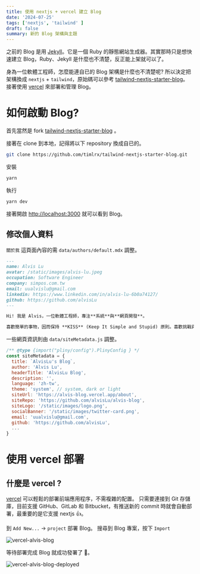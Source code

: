 ```yaml
---
title: 使用 nextjs + vercel 建立 Blog
date: '2024-07-25'
tags: ['nextjs', 'tailwind' ]
draft: false
summary: 新的 Blog 架構與主題
---
```



之前的 Blog 是用 [Jekyll](https://jekyllrb.com/)。它是一個 Ruby 的靜態網站生成器。其實那時只是想快速建立 Blog，Ruby、Jekyll 是什麼也不清楚，反正能上架就可以了。


身為一位軟體工程師，怎麼能連自已的 Blog 架構是什麼也不清楚呢? 所以決定把架構換成 `nextjs` + `tailwind`，原始碼可以參考 [tailwind-nextjs-starter-blog](https://github.com/timlrx/tailwind-nextjs-starter-blog)。
接著使用 [vercel](https://vercel.com/) 來部署和管理 Blog。


# 如何啟動 Blog?

首先當然是 fork [tailwind-nextjs-starter-blog](https://github.com/timlrx/tailwind-nextjs-starter-blog) 。

接著在 clone 到本地，記得將以下 repository 換成自已的。

``` bash
git clone https://github.com/timlrx/tailwind-nextjs-starter-blog.git
``` 

安裝

``` bash
yarn 
```

執行

``` bash
yarn dev 
```

接著開啟 [http://localhost:3000](http://localhost:3000) 就可以看到 Blog。


## 修改個人資料

`關於我` 這頁面內容的需 `data/authors/default.mdx` 調整。

``` markdown
---
name: Alvis Lu
avatar: /static/images/alvis-lu.jpeg
occupation: Software Engineer
company: simpos.com.tw
email: uualvislu@gmail.com
linkedin: https://www.linkedin.com/in/alvis-lu-6b0a74127/
github: https://github.com/alvisLu
---

Hi! 我是 Alvis，一位軟體工程師，專注**系統**與**網頁開發**。

喜歡簡單的事物，因而保持 **KISS** (Keep It Simple and Stupid) 原則。喜歡挑戰與學習新的事物，這裡會分享和記錄一些學習到技術。
```

一些網頁資訊則由 `data/siteMetadata.js` 調整。

``` javascript
/** @type {import("pliny/config").PlinyConfig } */
const siteMetadata = {
  title: `AlvisLu's Blog`,
  author: 'Alvis Lu',
  headerTitle: 'AlvisLu Blog',
  description: '',
  language: 'zh-tw',
  theme: 'system', // system, dark or light
  siteUrl: 'https://alvis-blog.vercel.app/about',
  siteRepo: 'https://github.com/alvisLu/alvis-blog',
  siteLogo: '/static/images/logo.png',
  socialBanner: '/static/images/twitter-card.png',
  email: 'uualvislu@gmail.com',
  github: 'https://github.com/alvisLu',
  ...
}
```
 

# 使用 vercel 部署

## 什麼是 vercel ?

[vercel](https://vercel.com/) 可以輕鬆的部署前端應用程序，不需複雜的配置。
只需要連接到 Git 存儲庫，目前支援 GitHub、GitLab 和 Bitbucket，有推送新的 commit 時就會自動部署，最重要的是它支援 nextjs 👍。

到 `Add New...` -> `project` 部署 Blog。
搜尋到 Blog 專案，按下 `Import`

![vercel-alvis-blog](/static/images/2024-new-blog-style/vercel-alvis-blog.png)

等待部署完成 Blog 就成功發署了 🥳。

![vercel-alvis-blog-deployed](/static/images/2024-new-blog-style/vercel-alvis-blog-deployed.png)

